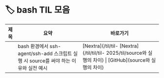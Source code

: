 
# 🏷️ bash TIL 모음

<LabelIcons />

| 제목 | 요약 | 바로가기 |
|------|------|----------|
|  | bash 환경에서 ssh-agent/ssh-add 스크립트 실행 시 source를 써야 하는 이유와 실전 예시 | [Nextra](/til/til- [Nextra](/til/til/til- 2025/til/source와 실행의 차이) \| [GitHub](source와 실행의 차이) |
